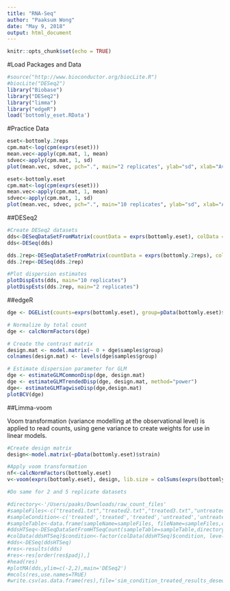```yaml
---
title: "RNA-Seq"
author: "Paaksum Wong"
date: "May 9, 2018"
output: html_document
---
```


```r
knitr::opts_chunk$set(echo = TRUE)
```

#Load Packages and Data
```r
#source("http://www.bioconductor.org/biocLite.R")
#biocLite("DESeq2")
library("Biobase")
library("DESeq2")
library("limma")
library("edgeR")
load('bottomly_eset.RData')
```

#Practice Data

```r
eset<-bottomly.2reps
cpm.mat<-log(cpm(exprs(eset)))
mean.vec<-apply(cpm.mat, 1, mean)
sdvec<-apply(cpm.mat, 1, sd)
plot(mean.vec, sdvec, pch=".", main="2 replicates", ylab="sd", xlab="Average logCPM")
```

```r
eset<-bottomly.eset
cpm.mat<-log(cpm(exprs(eset)))
mean.vec<-apply(cpm.mat, 1, mean)
sdvec<-apply(cpm.mat, 1, sd)
plot(mean.vec, sdvec, pch=".", main="10 replicates", ylab="sd", xlab="Average logCPM")
```

##DESeq2

```r
#Create DESeq2 datasets
dds<-DESeqDataSetFromMatrix(countData = exprs(bottomly.eset), colData = pData(bottomly.eset), design = ~strain)
dds<-DESeq(dds)

dds.2rep<-DESeqDataSetFromMatrix(countData = exprs(bottomly.2reps), colData = pData(bottomly.2reps), design = ~strain)
dds.2rep<-DESeq(dds.2rep)

#Plot dispersion estimates
plotDispEsts(dds, main="10 replicates")
plotDispEsts(dds.2rep, main="2 replicates")
```

##edgeR

```r
dge <- DGEList(counts=exprs(bottomly.eset), group=pData(bottomly.eset)$strain)

# Normalize by total count
dge <- calcNormFactors(dge)

# Create the contrast matrix
design.mat <- model.matrix(~ 0 + dge$samples$group)
colnames(design.mat) <- levels(dge$samples$group)

# Estimate dispersion parameter for GLM
dge <- estimateGLMCommonDisp(dge, design.mat)
dge <- estimateGLMTrendedDisp(dge, design.mat, method="power")
dge<- estimateGLMTagwiseDisp(dge,design.mat)
plotBCV(dge)
```

##Limma-voom

Voom transformation (variance modelling at the observational level) is applied to read counts, using gene variance to create weights for use in linear models.

```r
#Create design matrix
design<-model.matrix(~pData(bottomly.eset)$strain)

#Apply voom transformation
nf<-calcNormFactors(bottomly.eset)
v<-voom(exprs(bottomly.eset), design, lib.size = colSums(exprs(bottomly.eset))*nf, normalize.method = "quantile", plot = TRUE)

#Do same for 2 and 5 replicate datasets
```

```r
#directory<-'/Users/paaks/Downloads/raw_count_files'
#sampleFiles<-c("treated1.txt","treated2.txt","treated3.txt","untreated1.txt","untreated2.txt","untreated3.txt")
#sampleCondition<-c('treated','treated','treated','untreated','untreated','untreated')
#sampleTable<-data.frame(sampleName=sampleFiles, fileName=sampleFiles,condition=sampleCondition)
#ddsHTSeq<-DESeqDataSetFromHTSeqCount(sampleTable=sampleTable,directory=directory, design=~condition)
#colData(ddsHTSeq)$condition<-factor(colData(ddsHTSeq)$condition, levels = c('untreated','treated'))
#dds<-DESeq(ddsHTSeq)
#res<-results(dds)
#res<-res[order(res$padj),]
#head(res)
#plotMA(dds,ylim=c(-2,2),main='DESeq2')
#mcols(res,use.names=TRUE)
#write.csv(as.data.frame(res),file='sim_condition_treated_results_deseq2.csv')
```